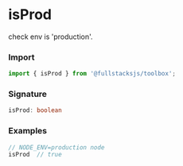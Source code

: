 # isProd

check env is 'production'.

### Import
```typescript copy
import { isProd } from '@fullstacksjs/toolbox';
```

### Signature
```typescript copy
isProd: boolean
```

### Examples
```typescript copy
// NODE_ENV=production node
isProd  // true
```
